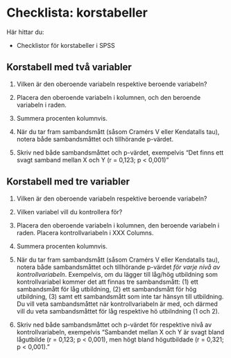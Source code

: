 # Checklista: korstabeller {#checklist-crosstabs}

Här hittar du:

- Checklistor för korstabeller i SPSS

## Korstabell med två variabler

1. Vilken är den oberoende variabeln respektive beroende variabeln?

2. Placera den oberoende variabeln i kolumnen, och den beroende variabeln i raden.

3. Summera procenten kolumnvis.

4. När du tar fram sambandsmått (såsom Cramérs V eller Kendatalls tau), notera både sambandsmåttet och tillhörande p-värdet.

5. Skriv ned både sambandsmåttet och p-värdet, exempelvis "Det finns ett svagt samband mellan X och Y (r = 0,123; p < 0,001)"

## Korstabell med tre variabler

1. Vilken är den oberoende variabeln respektive beroende variabeln?

2. Vilken variabel vill du kontrollera för?

3. Placera den oberoende variabeln i kolumnen, den beroende variabeln i raden. Placera kontrollvariabeln i XXX Columns.

4. Summera procenten kolumnvis.

5. När du tar fram sambandsmått (såsom Cramérs V eller Kendatalls tau), notera både sambandsmåttet och tillhörande p-värdet *för varje nivå av kontrollvariabeln*. Exempelvis, om du lägger till låg/hög utbildning som kontrollvariabel kommer det att finnas tre sambandsmått: (1) ett sambandsmått för låg utbildning, (2) ett sambandsmått för hög utbildning, (3) samt ett sambandsmått som inte tar hänsyn till utbildning. Du vill veta sambandsmåttet när kontrollvariabeln är med, och därmed vill du veta sambandsmåttet för låg respektive hö utbilndning (1 och 2).

6. Skriv ned både sambandsmåttet och p-värdet för respektive nivå av kontrollvariabeln, exempelvis "Sambandet mellan X och Y är svagt bland lågutbilde (r = 0,123; p < 0,001), men högt bland högutbildade (r = 0,321; p < 0,001)."